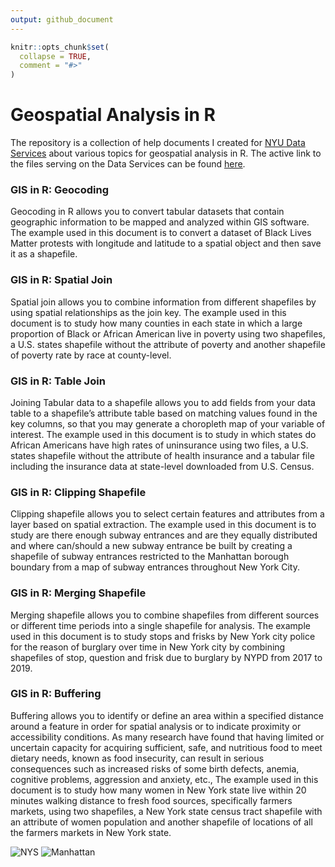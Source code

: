 ```yaml
---
output: github_document
---
```


<!-- README.md is generated from README.Rmd. Please edit that file -->

```r
knitr::opts_chunk$set(
  collapse = TRUE,
  comment = "#>"
)
```

# Geospatial Analysis in R

<!-- badges: start -->
<!-- badges: end -->

The repository is a collection of help documents I created for [NYU Data Services](https://guides.nyu.edu/dataservices) about various topics for geospatial analysis in R. The active link to the files serving on the Data Services can be found [here](https://guides.nyu.edu/c.php?g=276822&p=8242247). 

### GIS in R: Geocoding
Geocoding in R allows you to convert tabular datasets that contain geographic information to be mapped and analyzed within GIS software. The example used in this document is to convert a dataset of Black Lives Matter protests with longitude and latitude to a spatial object and then save it as a shapefile.

### GIS in R: Spatial Join
Spatial join allows you to combine information from different shapefiles by using spatial relationships as the join key. The example used in this document is to study how many counties in each state in which a large proportion of Black or African American live in poverty using two shapefiles, a U.S. states shapefile without the attribute of poverty and another shapefile of poverty rate by race at county-level. 

### GIS in R: Table Join
Joining Tabular data to a shapefile allows you to add fields from your data table to a shapefile’s attribute table based on matching values found in the key columns, so that you may generate a choropleth map of your variable of interest. The example used in this document is to study in which states do African Americans have high rates of uninsurance using two files, a U.S. states shapefile without the attribute of health insurance and a tabular file including the insurance data at state-level downloaded from U.S. Census.

### GIS in R: Clipping Shapefile
Clipping shapefile allows you to select certain features and attributes from a layer based on spatial extraction. The example used in this document is to study are there enough subway entrances and are they equally distributed and where can/should a new subway entrance be built by creating a shapefile of subway entrances restricted to the Manhattan borough boundary from a map of subway entrances throughout New York City.

### GIS in R: Merging Shapefile
Merging shapefile allows you to combine shapefiles from different sources or different time periods into a single shapefile for analysis. The example used in this document is to study stops and frisks by New York city police for the reason of burglary over time in New York city by combining shapefiles of stop, question and frisk due to burglary by NYPD from 2017 to 2019.

### GIS in R: Buffering
Buffering allows you to identify or define an area within a specified distance around a feature in order for spatial analysis or to indicate proximity or accessibility conditions. As many research have found that having limited or uncertain capacity for acquiring sufficient, safe, and nutritious food to meet dietary needs, known as food insecurity, can result in serious consequences such as increased risks of some birth defects, anemia, cognitive problems, aggression and anxiety, etc., The example used in this document is to study how many women in New York state live within 20 minutes walking distance to fresh food sources, specifically farmers markets, using two shapefiles, a New York state census tract shapefile with an attribute of women population and another shapefile of locations of all the farmers markets in New York state.

![NYS](img/NYS.png)
![Manhattan](img/Manhattan.png)




